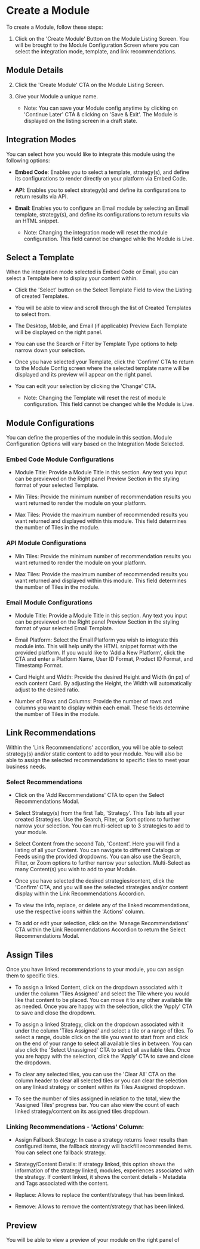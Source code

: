 


# Create a Module

To create a Module, follow these steps:

1. Click on the 'Create Module' Button on the Module Listing Screen. You will be brought to the Module Configuration Screen where you can select the integration mode, template, and link recommendations.

## Module Details

2. Click the 'Create Module' CTA on the Module Listing Screen.

3. Give your Module a unique name.

   - Note: You can save your Module config anytime by clicking on 'Continue Later' CTA & clicking on 'Save & Exit'. The Module is displayed on the listing screen in a draft state.

## Integration Modes

You can select how you would like to integrate this module using the following options:

- **Embed Code**: Enables you to select a template, strategy(s), and define its configurations to render directly on your platform via Embed Code.

- **API**: Enables you to select strategy(s) and define its configurations to return results via API.

- **Email**: Enables you to configure an Email module by selecting an Email template, strategy(s), and define its configurations to return results via an HTML snippet.

   - Note: Changing the integration mode will reset the module configuration. This field cannot be changed while the Module is Live.

## Select a Template

When the integration mode selected is Embed Code or Email, you can select a Template here to display your content within.

- Click the 'Select' button on the Select Template Field to view the Listing of created Templates.

- You will be able to view and scroll through the list of Created Templates to select from.

- The Desktop, Mobile, and Email (if applicable) Preview Each Template will be displayed on the right panel.

- You can use the Search or Filter by Template Type options to help narrow down your selection.

- Once you have selected your Template, click the 'Confirm' CTA to return to the Module Config screen where the selected template name will be displayed and its preview will appear on the right panel.

- You can edit your selection by clicking the 'Change' CTA.

   - Note: Changing the Template will reset the rest of module configuration. This field cannot be changed while the Module is Live.

## Module Configurations

You can define the properties of the module in this section. Module Configuration Options will vary based on the Integration Mode Selected.

### Embed Code Module Configurations

- Module Title: Provide a Module Title in this section. Any text you input can be previewed on the Right panel Preview Section in the styling format of your selected Template.

- Min Tiles: Provide the minimum number of recommendation results you want returned to render the module on your platform.

- Max Tiles: Provide the maximum number of recommended results you want returned and displayed within this module. This field determines the number of Tiles in the module.

### API Module Configurations

- Min Tiles: Provide the minimum number of recommendation results you want returned to render the module on your platform.

- Max Tiles: Provide the maximum number of recommended results you want returned and displayed within this module. This field determines the number of Tiles in the module.

### Email Module Configurations

- Module Title: Provide a Module Title in this section. Any text you input can be previewed on the Right panel Preview Section in the styling format of your selected Email Template.

- Email Platform: Select the Email Platform you wish to integrate this module into. This will help unify the HTML snippet format with the provided platform. If you would like to 'Add a New Platform', click the CTA and enter a Platform Name, User ID Format, Product ID Format, and Timestamp Format.

- Card Height and Width: Provide the desired Height and Width (in px) of each content Card. By adjusting the Height, the Width will automatically adjust to the desired ratio.

- Number of Rows and Columns: Provide the number of rows and columns you want to display within each email. These fields determine the number of Tiles in the module.

## Link Recommendations

Within the 'Link Recommendations' accordion, you will be able to select strategy(s) and/or static content to add to your module. You will also be able to assign the selected recommendations to specific tiles to meet your business needs.

### Select Recommendations

- Click on the 'Add Recommendations' CTA to open the Select Recommendations Modal.

- Select Strategy(s) from the first Tab, 'Strategy'. This Tab lists all your created Strategies. Use the Search, Filter, or Sort options to further narrow your selection. You can multi-select up to 3 strategies to add to your module.

- Select Content from the second Tab, 'Content'. Here you will find a listing of all your Content. You can navigate to different Catalogs or Feeds using the provided dropdowns. You can also use the Search, Filter, or Zoom options to further narrow your selection. Multi-Select as many Content(s) you wish to add to your Module.

- Once you have selected the desired strategies/content, click the 'Confirm' CTA, and you will see the selected strategies and/or content display within the Link Recommendations Accordion.

- To view the info, replace, or delete any of the linked recommendations, use the respective icons within the 'Actions' column.

- To add or edit your selection, click on the 'Manage Recommendations' CTA within the Link Recommendations Accordion to return the Select Recommendations Modal.

## Assign Tiles

Once you have linked recommendations to your module, you can assign them to specific tiles.

- To assign a linked Content, click on the dropdown associated with it under the column 'Tiles Assigned' and select the Tile where you would like that content to be placed. You can move it to any other available tile as needed. Once you are happy with the selection, click the 'Apply' CTA to save and close the dropdown.

- To assign a linked Strategy, click on the dropdown associated with it under the column 'Tiles Assigned' and select a tile or a range of tiles. To select a range, double click on the tile you want to start from and click on the end of your range to select all available tiles in between. You can also click the 'Select Unassigned' CTA to select all available tiles. Once you are happy with the selection, click the 'Apply' CTA to save and close the dropdown.

- To clear any selected tiles, you can use the 'Clear All' CTA on the column header to clear all selected tiles or you can clear the selection on any linked strategy or content within its Tiles Assigned dropdown.

- To see the number of tiles assigned in relation to the total, view the 'Assigned Tiles' progress bar. You can also view the count of each linked strategy/content on its assigned tiles dropdown.

### Linking Recommendations - 'Actions' Column:

- Assign Fallback Strategy: In case a strategy returns fewer results than configured items, the fallback strategy will backfill recommended items. You can select one fallback strategy.

- Strategy/Content Details: If strategy linked, this option shows the information of the strategy linked, modules, experiences associated with the strategy. If content linked, it shows the content details - Metadata and Tags associated with the content.

- Replace: Allows to replace the content/strategy that has been linked.

- Remove: Allows to remove the content/strategy that has been linked.

## Preview

You will be able to view a preview of your module on the right panel of
